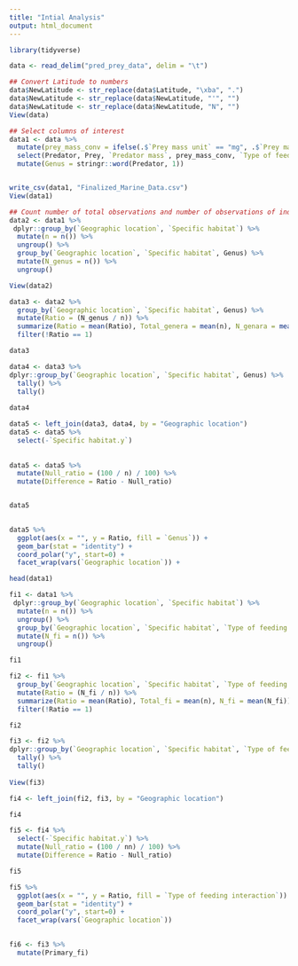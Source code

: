 ```yaml
---
title: "Intial Analysis"
output: html_document
---
```


```r
library(tidyverse)
```

```r
data <- read_delim("pred_prey_data", delim = "\t")
```

```r
## Convert Latitude to numbers
data$NewLatitude <- str_replace(data$Latitude, "\xba", ".")
data$NewLatitude <- str_replace(data$NewLatitude, "'", "")
data$NewLatitude <- str_replace(data$NewLatitude, "N", "")
View(data)
```

```r
## Select columns of interest
data1 <- data %>% 
  mutate(prey_mass_conv = ifelse(.$`Prey mass unit` == "mg", .$`Prey mass` * 1000, .$`Prey mass`)) %>% 
  select(Predator, Prey, `Predator mass`, prey_mass_conv, `Type of feeding interaction`, `Geographic location`, `Specific habitat`, Depth, `Mean PP`, `Mean annual temp`, NewLatitude) %>% 
  mutate(Genus = stringr::word(Predator, 1))


write_csv(data1, "Finalized_Marine_Data.csv")
View(data1)
```

```r
## Count number of total observations and number of observations of individual genera within a niche
data2 <- data1 %>%   
 dplyr::group_by(`Geographic location`, `Specific habitat`) %>% 
  mutate(n = n()) %>% 
  ungroup() %>% 
  group_by(`Geographic location`, `Specific habitat`, Genus) %>% 
  mutate(N_genus = n()) %>% 
  ungroup()

View(data2)
```

```r
data3 <- data2 %>% 
  group_by(`Geographic location`, `Specific habitat`, Genus) %>% 
  mutate(Ratio = (N_genus / n)) %>% 
  summarize(Ratio = mean(Ratio), Total_genera = mean(n), N_genara = mean(N_genus)) %>% 
  filter(!Ratio == 1)

data3

```

```r
data4 <- data3 %>% 
dplyr::group_by(`Geographic location`, `Specific habitat`, Genus) %>% 
  tally() %>%
  tally()
  
data4
```

```r
data5 <- left_join(data3, data4, by = "Geographic location") 
data5 <- data5 %>% 
  select(-`Specific habitat.y`)
  
  
data5 <- data5 %>% 
  mutate(Null_ratio = (100 / n) / 100) %>% 
  mutate(Difference = Ratio - Null_ratio)


data5
  
```

```r
data5 %>% 
  ggplot(aes(x = "", y = Ratio, fill = `Genus`)) +  
  geom_bar(stat = "identity") + 
  coord_polar("y", start=0) + 
  facet_wrap(vars(`Geographic location`)) +
```


```r
head(data1)

fi1 <- data1 %>% 
 dplyr::group_by(`Geographic location`, `Specific habitat`) %>% 
  mutate(n = n()) %>% 
  ungroup() %>% 
  group_by(`Geographic location`, `Specific habitat`, `Type of feeding interaction`) %>% 
  mutate(N_fi = n()) %>% 
  ungroup()

fi1
```

```r
fi2 <- fi1 %>% 
  group_by(`Geographic location`, `Specific habitat`, `Type of feeding interaction`) %>% 
  mutate(Ratio = (N_fi / n)) %>% 
  summarize(Ratio = mean(Ratio), Total_fi = mean(n), N_fi = mean(N_fi)) %>% 
  filter(!Ratio == 1)

fi2
```

```r
fi3 <- fi2 %>% 
dplyr::group_by(`Geographic location`, `Specific habitat`, `Type of feeding interaction`) %>% 
  tally() %>%
  tally()
  
View(fi3)
```

```r
fi4 <- left_join(fi2, fi3, by = "Geographic location")

fi4

fi5 <- fi4 %>% 
  select(-`Specific habitat.y`) %>% 
  mutate(Null_ratio = (100 / nn) / 100) %>% 
  mutate(Difference = Ratio - Null_ratio)

fi5
```

```r
fi5 %>% 
  ggplot(aes(x = "", y = Ratio, fill = `Type of feeding interaction`)) +  
  geom_bar(stat = "identity") + 
  coord_polar("y", start=0) + 
  facet_wrap(vars(`Geographic location`))
  
```

```r
fi6 <- fi3 %>% 
  mutate(Primary_fi)
```


